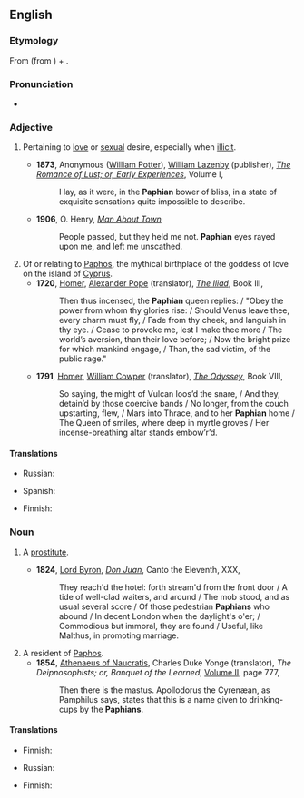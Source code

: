 {{was wotd|2011|April|17}}
==English==

===Etymology===
From {{etyl|la|en}} {{term|Paphius|lang=la}} (from {{etyl|grc|en}} {{term|Πάϕος||{{w|Paphos}}|lang=grc}}) + {{m|en|-an}}.

===Pronunciation===
* {{a|UK}} {{IPA|/ˈpeɪfɪən/|lang=en}}

===Adjective===
{{en-adj|-}}

# {{context|literary|lang=en}} Pertaining to [[love]] or [[sexual]] desire, especially when [[illicit]].
#* '''1873''', Anonymous ([[w:William Simpson Potter|William Potter]]), [[w:William Lazenby|William Lazenby]] (publisher), ''[[s:Romance of Lust/Volume I|The Romance of Lust; or, Early Experiences]]'', Volume I,
#*: I lay, as it were, in the '''Paphian''' bower of bliss, in a state of exquisite sensations quite impossible to describe.
#* '''1906''', O. Henry, ''[[s:Man About Town|Man About Town]]''
#*: People passed, but they held me not. '''Paphian''' eyes rayed upon me, and left me unscathed.
# Of or relating to [[Paphos]], the mythical birthplace of the goddess of love on the island of [[Cyprus]].
#* '''1720''', [[w:Homer|Homer]], [[w:Alexander Pope|Alexander Pope]] (translator), ''[[s:The Iliad of Homer/Book III|The Iliad]]'', Book III,
#*: Then thus incensed, the '''Paphian''' queen replies: / "Obey the power from whom thy glories rise: / Should Venus leave thee, every charm must fly, / Fade from thy cheek, and languish in thy eye. / Cease to provoke me, lest I make thee more / The world’s aversion, than their love before; / Now the bright prize for which mankind engage, / Than, the sad victim, of the public rage."
#* '''1791''', [[w:Homer|Homer]], [[w:William Cowper|William Cowper]] (translator), ''[[s:The Odyssey of Homer (Cowper)/Book VIII|The Odyssey]]'', Book VIII,
#*: So saying, the might of Vulcan loos’d the snare, / And they, detain’d by those coercive bands / No longer, from the couch upstarting, flew, / Mars into Thrace, and to her '''Paphian''' home / The Queen of smiles, where deep in myrtle groves / Her incense-breathing altar stands embow’r’d.

====Translations====
{{trans-top|pertaining to love or sexual desire, especially when illicit}}
* Russian: {{t+|ru|распу́тный|tr=}}
{{trans-mid}}
* Spanish: {{t|es|pafio|m}}
{{trans-bottom}}

{{trans-top|of or relating to Paphos}}
* Finnish: {{t+|fi|-lainen|alt=paphoslainen}}
{{trans-mid}}
{{trans-bottom}}

===Noun===
{{en-noun}}

# {{context|literary|lang=en}} A [[prostitute]].
#* '''1824''', [[w:Lord Byron|Lord Byron]], ''[[s:Don Juan (Byron)/Canto the Eleventh|Don Juan]]'', Canto the Eleventh, XXX,
#*: They reach'd the hotel: forth stream'd from the front door / A tide of well-clad waiters, and around / The mob stood, and as usual several score / Of those pedestrian '''Paphians''' who abound / In decent London when the daylight's o'er; / Commodious but immoral, they are found / Useful, like Malthus, in promoting marriage.
# A resident of [[Paphos]].
#* '''1854''', [[w:Athenaeus|Athenaeus of Naucratis]], Charles Duke Yonge (translator), ''The Deipnosophists; or, Banquet of the Learned'', [http://digicoll.library.wisc.edu/cgi-bin/Literature/Literature-idx?id=Literature.AthV2 Volume II], page 777,
#*: Then there is the mastus. Apollodorus the Cyrenæan, as Pamphilus says, states that this is a name given to drinking-cups by the '''Paphians'''.

====Translations====
{{trans-top|(literary) a prostitute}}
* Finnish: {{t+|fi|kurtisaani}}
{{trans-mid}}
* Russian: {{t+|ru|куртиза́нка|f|tr=}}
{{trans-bottom}}

{{trans-top|resident of Paphos}}
* Finnish: {{t+|fi|-lainen|alt=paphoslainen}}
{{trans-mid}}
{{trans-bottom}}